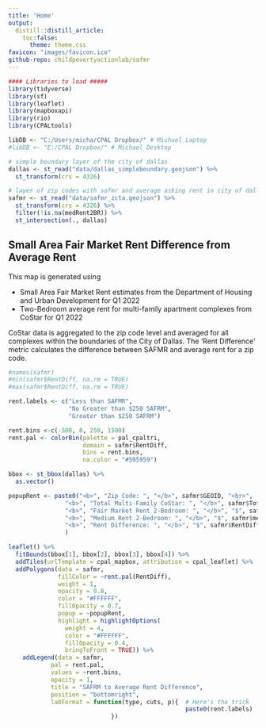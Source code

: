 ```yaml
---
title: 'Home'
output:
  distill::distill_article:
    toc:false:
      theme: theme.css
favicon: "images/favicon.ico"
github-repo: childpovertyactionlab/safmr
---
```


```r
#### Libraries to load #####
library(tidyverse)
library(sf)
library(leaflet)
library(mapboxapi)
library(rio)
library(CPALtools)

libDB <- "C:/Users/micha/CPAL Dropbox/" # Michael Laptop
#libDB <- "E:/CPAL Dropbox/" # Michael Desktop

```

```r
# simple boundary layer of the city of dallas
dallas <- st_read("data/dallas_simpleboundary.geojson") %>%
  st_transform(crs = 4326)

# layer of zip codes with safmr and average asking rent in city of dallas
safmr <- st_read("data/safmr_zcta.geojson") %>%
  st_transform(crs = 4326) %>%
  filter(!is.na(medRent2BR)) %>%
  st_intersection(., dallas)
```

## Small Area Fair Market Rent Difference from Average Rent

This map is generated using 

* Small Area Fair Market Rent estimates from the Department of Housing and Urban Development for Q1 2022
* Two-Bedroom average rent for multi-family apartment complexes from CoStar for Q1 2022

CoStar data is aggregated to the zip code level and averaged for all complexes within the boundaries of the City of Dallas.
The 'Rent Difference' metric calculates the difference between SAFMR and average rent for a zip code.



```r
#names(safmr)
#min(safmr$RentDiff, na.rm = TRUE)
#max(safmr$RentDiff, na.rm = TRUE)

rent.labels <- c("Less than SAFMR",
                 "No Greater than $250 SAFRM",
                 "Greater than $250 SAFRM")

rent.bins <-c(-500, 0, 250, 1500)
rent.pal <- colorBin(palette = pal_cpaltri, 
                     domain = safmr$RentDiff, 
                     bins = rent.bins, 
                     na.color = "#595959")

bbox <- st_bbox(dallas) %>%
  as.vector()

popupRent <- paste0("<b>", "Zip Code: ", "</b>", safmr$GEOID, "<br>",
                "<b>", "Total Multi-Family CoStar: ", "</b>", safmr$TotMF, "<br>",
                "<b>", "Fair Market Rent 2-Bedroom: ", "</b>", "$", safmr$FairMrkt2BR, "<br>",
                "<b>", "Medium Rent 2-Bedroom: ", "</b>", "$", safmr$medRent2BR, "<br>",
                "<b>", "Rent Difference: ", "</b>", "$", safmr$RentDiff, "<br>"
                )

leaflet() %>%
  fitBounds(bbox[1], bbox[2], bbox[3], bbox[4]) %>%
  addTiles(urlTemplate = cpal_mapbox, attribution = cpal_leaflet) %>%
  addPolygons(data = safmr,
              fillColor = ~rent.pal(RentDiff),
              weight = 1,
              opacity = 0.8,
              color = "#FFFFFF",
              fillOpacity = 0.7,
              popup = ~popupRent,
              highlight = highlightOptions(
                weight = 4,
                color = "#FFFFFF",
                fillOpacity = 0.4,
                bringToFront = TRUE)) %>%
    addLegend(data = safmr,
            pal = rent.pal, 
            values = ~rent.bins, 
            opacity = 1, 
            title = "SAFRM to Average Rent Difference",
            position = "bottomright",
            labFormat = function(type, cuts, p){  # Here's the trick
                                                  paste0(rent.labels)
                             })
```